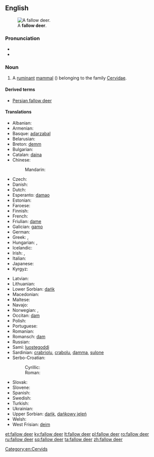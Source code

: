 ==English==
{{wikipedia}}
[[File:Dama_dama8.JPG|thumb|A '''fallow deer'''.]]

===Pronunciation===
* {{IPA|/ˈfæl.əʊˌdɪə/}}
* {{audio|en-uk-fallow deer.ogg|Audio (UK)}}

===Noun===
{{en-noun|head=[[fallow]] [[deer]]|fallow deer}}

# A [[ruminant]] [[mammal]] ({{taxlink|Dama dama|species|noshow=1}}) belonging to the family [[Cervidae]].

====Derived terms====
* [[Persian fallow deer]]

====Translations====
{{trans-top|''Dama dama'', a ruminant mammal}}
* Albanian: {{t|sq|dreri brilopatë}}
* Armenian: {{t|hy|եղնիկ|tr=eġnik}}
* Basque: [[adarzabal]]
* Belarusian: {{t|be|лань|f|tr=lanʹ|sc=Cyrl}}
* Breton: [[demm]]
* Bulgarian: {{t|bg|елен лопатар|m|tr=elen lopatar|sc=Cyrl}}
* Catalan: [[daina]]
* Chinese:
*: Mandarin: {{t+|cmn|黇鹿|tr=tiānlù|sc=Hani}}
* Czech: {{t+|cs|daněk|m}}
* Danish: {{t|da|dådyr|n}}
* Dutch: {{t+|nl|damhert|n}}
* Esperanto: [[damao]]
* Estonian: {{t|et|kabehirv}}
* Faroese: {{t|fo|dádýr}}
* Finnish: {{t+|fi|kuusipeura}}
* French: {{t+|fr|daim|m}}
* Friulian: [[dame#Friulian|dame]]
* Galician: [[gamo#Galician|gamo]]
* German: {{t+|de|Damhirsch|m}}
* Greek: {{t|el|πλατώνι|tr=platóni|sc=Grek}}, {{t+|el|ντάμα|f|tr=ntáma|sc=Grek}}
* Hungarian: {{t+|hu|dámvad}}, {{t+|hu|dámszarvas}}
* Icelandic: {{t+|is|dádýr}}
* Irish: {{t|ga|fia buí|m}}, {{qualifier|male}} {{t|ga|poc fionn|m}}
* Italian: {{t+|it|daino|m}}
* Japanese: {{t|ja|ダマジカ|tr=damajika|sc=Jpan}}
* Kyrgyz: {{t+|ky|лань}}
{{trans-mid}}
* Latvian: {{t|lv|dambriedis|m}}
* Lithuanian: {{t+|lt|danielius|m}}
* Lower Sorbian: [[dańk#Lower Sorbian|dańk]]
* Macedonian: {{t|mk|елен лопатар|m|tr=elen lopatar|sc=Cyrl}}
* Maltese: {{t|mt|ċerf ta’ l-ewropa|m}}
* Navajo: {{t|nv|bįįh łikizhígíí}}
* Norwegian: {{t|no|dåhjort}}, {{t|no|dådyr}}
* Occitan: [[dam#Occitan|dam]]
* Polish: {{t+|pl|daniel|m}}
* Portuguese: {{t+|pt|gamo}}
* Romanian: {{t+|ro|cerb lopătar|m}}
* Romansch: [[dam#Romansch|dam]]
* Russian: {{t+|ru|лань|f|tr=lanʹ}}
* Sami: [[luostegoddi]]
* Sardinian: [[crabriolu]], [[crabolu]], [[damma]], [[sulone]]
* Serbo-Croatian:
*: Cyrillic: {{t|sh|jелен лопатар|m}}
*: Roman: {{t|sh|jelen lopatar|m}}
* Slovak: {{t|sk|daniel škvrnitý|m}}
* Slovene: {{t+|sl|damjak|m}}
* Spanish: {{t+|es|gamo|m}}
* Swedish: {{t|sv|dovhjort}}
* Turkish: {{t+|tr|alageyik}}
* Ukrainian: {{t|uk|лань|f|tr=lanʹ}}
* Upper Sorbian: [[dańk#Upper Sorbian|dańk]], [[dańkowy jeleń]] {{g|m}}
* Welsh: {{t|cy|danas}}
* West Frisian: [[deim]]
{{trans-bottom}}

[[Category:en:Cervids]]

[[et:fallow deer]]
[[ky:fallow deer]]
[[lt:fallow deer]]
[[pl:fallow deer]]
[[ro:fallow deer]]
[[ru:fallow deer]]
[[sq:fallow deer]]
[[ta:fallow deer]]
[[zh:fallow deer]]